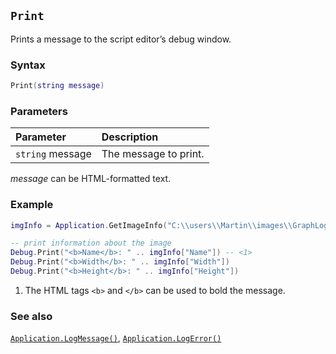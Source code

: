 ::: {.minipage data-latex="{\textwidth}"}
## `Print`

Prints\index{debugger!printing message to} a message to the script editor's debug window.

### Syntax {-}

``` .lua
Print(string message)
```

### Parameters {-}

**Parameter** | **Description**
| :-- | :-- |
| `string` message | The message to print. |

:::: {.tipsection data-latex=""}
*message* can be HTML-formatted text.
::::

### Example\index{examples!printing to the debugger} {-}

``` .lua
imgInfo = Application.GetImageInfo("C:\\users\\Martin\\images\\GraphLogo.png")

-- print information about the image
Debug.Print("<b>Name</b>: " .. imgInfo["Name"]) -- <1>
Debug.Print("<b>Width</b>: " .. imgInfo["Width"])
Debug.Print("<b>Height</b>: " .. imgInfo["Height"])
```
1. The HTML tags `<b>` and `</b>` can be used to bold the message.

### See also {-}

[`Application.LogMessage()`](#logmessage), [`Application.LogError()`](#logerror)
:::